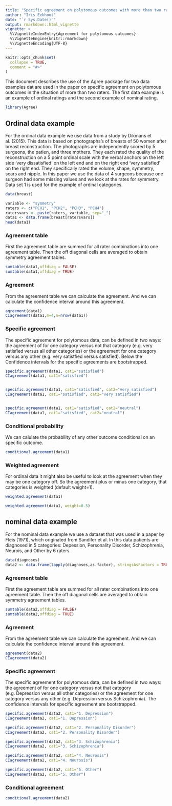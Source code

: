 ```yaml
---
title: "Specific agreement on polytomous outcomes with more than two raters"
author: "Iris Eekhout"
date: "`r Sys.Date()`"
output: rmarkdown::html_vignette
vignette: >
  %\VignetteIndexEntry{Agreement for polytomous outcomes}
  %\VignetteEngine{knitr::rmarkdown}
  %\VignetteEncoding{UTF-8}
---
```


```r
knitr::opts_chunk$set(
  collapse = TRUE,
  comment = "#>"
)
```

This document describes the use of the Agree package for two data examples dat are used in the paper on specific agreement on polytomous outcomes in the situation of more than two raters. The first data example is an example of ordinal ratings and the second example of nominal rating. 

```r
library(Agree)
```

## Ordinal data example
For the ordinal data example we use data from a study by Dikmans et al. (2015). This data is based on photographs’s of breasts of 50 women after breast reconstruction. The photographs are  independently scored by 5 surgeons, the patien, and three mothers. They each rated the quality of the reconstruction on a 5 point ordinal scale with the verbal anchors on the left side ‘very dissatisfied’ on the left end and on the right end ‘very satisfied’ on the right end. They specifically rated the volume, shape, symmetry, scars and nipple. In this paper we use the data of 4 surgeons because one surgeon had some missing values and we look at the rates for symmetry. Data set 1 is used for the example of ordinal categories.

```r
data(breast)

variable <- "symmetry"
raters <- c("PCH1", "PCH2", "PCH3", "PCH4")
ratersvars <- paste(raters, variable, sep="_")
data1 <- data.frame(breast[ratersvars])
head(data1)
```

### Agreement table
First the agreement table are summed for all rater combinations into one agreement table. Then the off diagonal cells are averaged to obtain symmetry agreement tables. 

```r
sumtable(data1,offdiag = FALSE)
sumtable(data1,offdiag = TRUE)
```

### Agreement
From the agreement table we can calculate the agreement. And we can calculate the confidence interval around this agreement.
```r
agreement(data1)
CIagreement(data1,m=4,n=nrow(data1))

```


### Specific agreement
The specific agreement for polytomous data, can be defined in two ways: the agreement of for one category versus not that category (e.g. very satisfied versus all other categories) or the agreement for one category versus any other (e.g. very satistfied versus satisfied). Below the Confidence intervals for the specific agreements are bootstrapped.


```r
specific.agreement(data1, cat1="satisfied")
CIagreement(data1, cat1="satisfied")


specific.agreement(data1, cat1="satisfied", cat2="very satisfied")
CIagreement(data1, cat1="satisfied", cat2="very satisfied")


specific.agreement(data1, cat1="satisfied", cat2="neutral")
CIagreement(data1, cat1="satisfied", cat2="neutral")

```


### Conditional probability
We can calulate the probability of any other outcome conditional on an specific outcome. 

```r
conditional.agreement(data1)
```


### Weighted agreement
For ordinal data it might also be useful to look at the agreement when they may be one category off. So the agreement plus or minus one category, that categories is weighted (default weight=1). 

```r
weighted.agreement(data1)

weighted.agreement(data1, weight=0.5)

```



## nominal data example
For the nominal data example we use a dataset that was used in a paper by Fleis (1971), which originated from Sandifer et al. In this data patients are diagnosed in 5 categories: Depession, Personality Disorder, Schizophrenia, Neurois, and Other by 6 raters. 

```r

data(diagnoses)
data2 <- data.frame(lapply(diagnoses,as.factor), stringsAsFactors = TRUE)
```


### Agreement table
First the agreement table are summed for all rater combinations into one agreement table. Then the off diagonal cells are averaged to obtain symmetry agreement tables. 

```r
sumtable(data2,offdiag = FALSE)
sumtable(data2,offdiag = TRUE)
```

### Agreement
From the agreement table we can calculate the agreement. And we can calculate the confidence interval around this agreement.
```r
agreement(data2)
CIagreement(data2)
```

### Specific agreement
The specific agreement for polytomous data, can be defined in two ways: the agreement of for one category versus not that category (e.g. Depression versus all other categories) or the agreement for one category versus any other (e.g. Depression versus Schizophrenia). The confidence intervals for specific agreement are bootstrapped.
```r
specific.agreement(data2, cat1="1. Depression")
CIagreement(data2, cat1="1. Depression")

specific.agreement(data2, cat1="2. Personality Disorder")
CIagreement(data2, cat1="2. Personality Disorder")

specific.agreement(data2, cat1="3. Schizophrenia")
CIagreement(data2, cat1="3. Schizophrenia")

specific.agreement(data2, cat1="4. Neurosis")
CIagreement(data2, cat1="4. Neurosis")

specific.agreement(data2, cat1="5. Other")
CIagreement(data2, cat1="5. Other")

```


### Conditional agreement

```r
conditional.agreement(data2)
```

